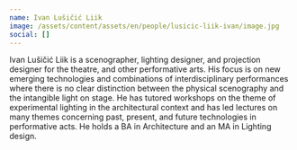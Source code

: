 ```yaml
---
name: Ivan Lušičić Liik
image: /assets/content/assets/en/people/lusicic-liik-ivan/image.jpg
social: []
---
```

Ivan Lušičić Liik is a scenographer, lighting designer, and projection designer for the theatre, and other performative arts. His focus is on new emerging technologies and combinations of interdisciplinary performances where there is no clear distinction between the physical scenography and the intangible light on stage. He has tutored workshops on the theme of experimental lighting in the architectural context and has led lectures on many themes concerning past, present, and future technologies in performative acts. He holds a BA in Architecture and an MA in Lighting design.

